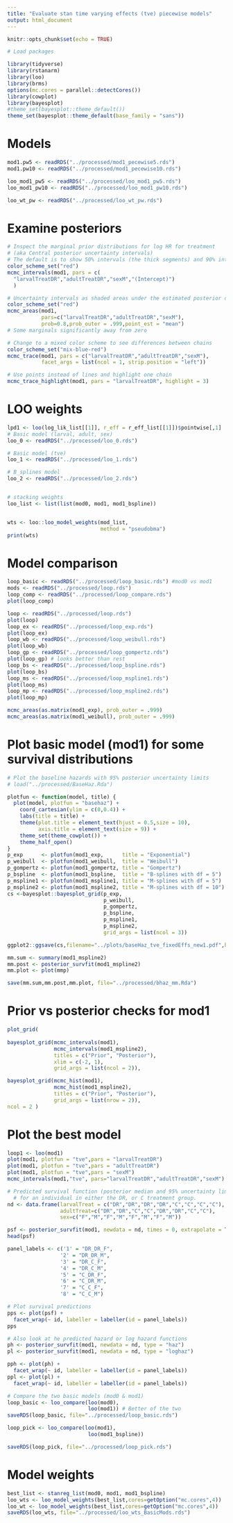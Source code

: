 ```yaml
---
title: "Evaluate stan time varying effects (tve) piecewise models"
output: html_document
---
```


```r
knitr::opts_chunk$set(echo = TRUE)

# Load packages

library(tidyverse)
library(rstanarm)
library(loo)
library(brms)
options(mc.cores = parallel::detectCores())
library(cowplot)
library(bayesplot)
#theme_set(bayesplot::theme_default())
theme_set(bayesplot::theme_default(base_family = "sans"))

```

# Models

```r

mod1.pw5 <- readRDS("../processed/mod1_pecewise5.rds")
mod1.pw10 <- readRDS("../processed/mod1_pecewise10.rds")

loo_mod1_pw5 <- readRDS("../processed/loo_mod1_pw5.rds")
loo_mod1_pw10 <- readRDS("../processed/loo_mod1_pw10.rds")

loo_wt_pw <- readRDS("../processed/loo_wt_pw.rds")

```

# Examine posteriors

```r
# Inspect the marginal prior distributions for log HR for treatment
# (aka Central posterior uncertainty intervals)
# The default is to show 50% intervals (the thick segments) and 90% intervals (the thinner outer lines). These defaults can be changed using the prob and prob_outer arguments, respectively. Points in the plot are posterior medians.
color_scheme_set("red")
mcmc_intervals(mod1, pars = c(
  "larvalTreatDR","adultTreatDR","sexM","(Intercept)")
  )

# Uncertainty intervals as shaded areas under the estimated posterior density curves
color_scheme_set("red")
mcmc_areas(mod1, 
           pars=c("larvalTreatDR","adultTreatDR","sexM"),
           prob=0.8,prob_outer = .999,point_est = "mean")
# Some marginals significantly away from zero

# Change to a mixed color scheme to see differences between chains 
color_scheme_set("mix-blue-red")
mcmc_trace(mod1, pars = c("larvalTreatDR","adultTreatDR","sexM"), 
           facet_args = list(ncol = 1, strip.position = "left"))

# Use points instead of lines and highlight one chain
mcmc_trace_highlight(mod1, pars = "larvalTreatDR", highlight = 3)

```

# LOO weights

```r
lpd1 <- loo(log_lik_list[[1]], r_eff = r_eff_list[[1]])$pointwise[,1]
# Basic model (larval, adult, sex)
loo_0 <- readRDS("../processed/loo_0.rds")

# Basic model (tve)
loo_1 <- readRDS("../processed/loo_1.rds")

# B_splines model
loo_2 <- readRDS("../processed/loo_2.rds")


# stacking weights
loo_list <- list(list(mod0, mod1, mod1_bspline))


wts <- loo::loo_model_weights(mod_list, 
                              method = "pseudobma")
print(wts)

```


# Model comparison

```r
loop_basic <- readRDS("../processed/loop_basic.rds") #mod0 vs mod1
mods <- readRDS("../processed/loop.rds")
loop_comp <- readRDS("../processed/loop_compare.rds")
plot(loop_comp)

loop <- readRDS("../processed/loop.rds")
plot(loop)
loop_ex <- readRDS("../processed/loop_exp.rds")
plot(loop_ex)
loop_wb <- readRDS("../processed/loop_weibull.rds")
plot(loop_wb)
loop_gp <- readRDS("../processed/loop_gompertz.rds")
plot(loop_gp) # looks better than rest
loop_bs <- readRDS("../processed/loop_bspline.rds")
plot(loop_bs) 
loop_ms <- readRDS("../processed/loop_mspline1.rds")
plot(loop_ms)
loop_mp <- readRDS("../processed/loop_mspline2.rds")
plot(loop_mp)

mcmc_areas(as.matrix(mod1_exp), prob_outer = .999)
mcmc_areas(as.matrix(mod1_weibull), prob_outer = .999)

```

# Plot basic model (mod1) for some survival distributions

```r
# Plot the baseline hazards with 95% posterior uncertainty limits
# load("../processed/BaseHaz.Rda")

plotfun <- function(model, title) {
  plot(model, plotfun = "basehaz") +              
    coord_cartesian(ylim = c(0,0.4)) +            
    labs(title = title) +                        
    theme(plot.title = element_text(hjust = 0.5,size = 10),
          axis.title = element_text(size = 9)) + 
    theme_set(theme_cowplot()) +
    theme_half_open() 
}
p_exp      <- plotfun(mod1_exp,      title = "Exponential")
p_weibull  <- plotfun(mod1_weibull,  title = "Weibull")
p_gompertz <- plotfun(mod1_gompertz, title = "Gompertz")
p_bspline  <- plotfun(mod1_bspline,  title = "B-splines with df = 5")
p_mspline1 <- plotfun(mod1_mspline1, title = "M-splines with df = 5")
p_mspline2 <- plotfun(mod1_mspline2, title = "M-splines with df = 10")
cs <-bayesplot::bayesplot_grid(p_exp,
                               p_weibull,
                               p_gompertz,
                               p_bspline,
                               p_mspline1,
                               p_mspline2,
                               grid_args = list(ncol = 3))

ggplot2::ggsave(cs,filename="../plots/baseHaz_tve_fixedEffs_new1.pdf",height = 6, width=10)

mm.sum <- summary(mod1_mspline2)
mm.post <- posterior_survfit(mod1_mspline2)
mm.plot <- plot(mmp)

save(mm.sum,mm.post,mm.plot, file="../processed/bhaz_mm.Rda")

```

# Prior vs posterior checks for mod1

```r
plot_grid(
  
bayesplot_grid(mcmc_intervals(mod1),
               mcmc_intervals(mod1_mspline2),
               titles = c("Prior", "Posterior"), 
               xlim = c(-2, 1),
               grid_args = list(ncol = 2)),

bayesplot_grid(mcmc_hist(mod1), 
               mcmc_hist(mod1_mspline2),
               titles = c("Prior", "Posterior"), 
               grid_args = list(nrow = 2)),
ncol = 2 )


```

# Plot the best model

```r
loop1 <- loo(mod1)
plot(mod1, plotfun = "tve",pars = "larvalTreatDR")
plot(mod1, plotfun = "tve",pars = "adultTreatDR")
plot(mod1, plotfun = "tve",pars = "sexM")
mcmc_intervals(mod1,"tve", pars="larvalTreatDR","adultTreatDR","sexM")

# Predicted survival function (posterior median and 95% uncertainty limits) 
  # for an individual in either the DR, or C treatment group.
nd <- data.frame(larvalTreat = c("DR","DR","DR","DR","C","C","C","C"),
                 adultTreat=c("DR","DR","C","C","DR","DR","C","C"),
                 sex=c("F","M","F","M","F","M","F","M"))

psf <- posterior_survfit(mod1, newdata = nd, times = 0, extrapolate = TRUE)
head(psf)

panel_labels <- c('1' = "DR_DR_F",
                 '2' = "DR_DR_M",
                 '3' = "DR_C_F",
                 '4' = "DR_C_M",
                 '5' = "C_DR_F",
                 '6' = "C_DR_M",
                 '7' = "C_C_F",
                 '8' = "C_C_M") 

# Plot survival predictions
pps <- plot(psf) +
  facet_wrap(~ id, labeller = labeller(id = panel_labels))
pps

# Also look at he predicted hazard or log hazard functions
ph <- posterior_survfit(mod1, newdata = nd, type = "haz")
pl <- posterior_survfit(mod1, newdata = nd, type = "loghaz")

pph <- plot(ph) + 
  facet_wrap(~ id, labeller = labeller(id = panel_labels))
ppl <- plot(pl) +
  facet_wrap(~ id, labeller = labeller(id = panel_labels))

# Compare the two basic models (mod0 & mod1)
loop_basic <- loo_compare(loo(mod0),
                          loo(mod1)) # Better of the two
saveRDS(loop_basic, file="../processed/loop_basic.rds")

loop_pick <- loo_compare(loo(mod1),
                          loo(mod1_bspline))

saveRDS(loop_pick, file="../processed/loop_pick.rds")
```

# Model weights

```r
best_list <- stanreg_list(mod0, mod1, mod1_bspline)
loo_wts <- loo_model_weights(best_list,cores=getOption("mc.cores",4))
loo_wt <- loo_model_weights(best_list,cores=getOption("mc.cores",4))
saveRDS(loo_wts, file="../processed/loo_wts_BasicMods.rds")
```

